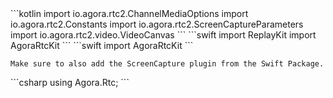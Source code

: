 <PlatformWrapper platform="android">
    ```kotlin
    import io.agora.rtc2.ChannelMediaOptions
    import io.agora.rtc2.Constants
    import io.agora.rtc2.ScreenCaptureParameters
    import io.agora.rtc2.video.VideoCanvas   
    ```
</PlatformWrapper>
<PlatformWrapper platform="ios">
    ```swift
    import ReplayKit
    import AgoraRtcKit
    ```
</PlatformWrapper>
<PlatformWrapper platform="macos">
    ```swift
    import AgoraRtcKit
    ```

    Make sure to also add the ScreenCapture plugin from the Swift Package.

</PlatformWrapper>
<PlatformWrapper platform="unity">
    ```csharp
    using Agora.Rtc;
    ```
</PlatformWrapper>
